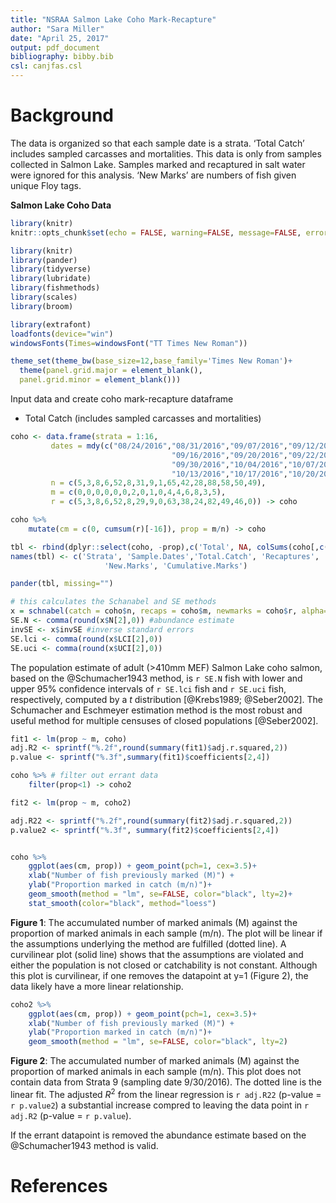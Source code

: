 ```yaml
---
title: "NSRAA Salmon Lake Coho Mark-Recapture"
author: "Sara Miller"
date: "April 25, 2017"
output: pdf_document
bibliography: bibby.bib
csl: canjfas.csl
---
```


# Background
The data is organized so that each sample date is a strata. 'Total Catch' includes sampled carcasses and mortalities. This data is only from samples collected in Salmon Lake. Samples marked and recaptured in salt water were ignored for this analysis. 'New Marks' are numbers of fish given unique Floy tags.

**Salmon Lake Coho Data**

```r
library(knitr)
knitr::opts_chunk$set(echo = FALSE, warning=FALSE, message=FALSE, error=FALSE)
```

```r
library(knitr)
library(pander)
library(tidyverse)
library(lubridate)
library(fishmethods)
library(scales)
library(broom)

library(extrafont)
loadfonts(device="win")
windowsFonts(Times=windowsFont("TT Times New Roman"))

theme_set(theme_bw(base_size=12,base_family='Times New Roman')+ 
  theme(panel.grid.major = element_blank(),
  panel.grid.minor = element_blank()))
```

Input data and create coho mark-recapture dataframe

 - Total Catch (includes sampled carcasses and mortalities)

```r
coho <- data.frame(strata = 1:16, 
		 dates = mdy(c("08/24/2016","08/31/2016","09/07/2016","09/12/2016",
		 							"09/16/2016","09/20/2016","09/22/2016","09/27/2016",
		 							"09/30/2016","10/04/2016","10/07/2016","10/11/2016",
		 							"10/13/2016","10/17/2016","10/20/2016","10/27/2016")),
		 n = c(5,3,8,6,52,8,31,9,1,65,42,28,88,58,50,49), 
		 m = c(0,0,0,0,0,0,2,0,1,0,4,4,6,8,3,5), 
		 r = c(5,3,8,6,52,8,29,9,0,63,38,24,82,49,46,0)) -> coho  

coho %>% 
	mutate(cm = c(0, cumsum(r)[-16]), prop = m/n) -> coho 

tbl <- rbind(dplyr::select(coho, -prop),c('Total', NA, colSums(coho[,c(3:5)]), NA))
names(tbl) <- c('Strata', 'Sample.Dates','Total.Catch', 'Recaptures', 
					 'New.Marks', 'Cumulative.Marks')

pander(tbl, missing="")

```


```r
# this calculates the Schanabel and SE methods
x = schnabel(catch = coho$n, recaps = coho$m, newmarks = coho$r, alpha=0.05)
SE.N <- comma(round(x$N[2],0)) #abundance estimate
invSE <- x$invSE #inverse standard errors
SE.lci <- comma(round(x$LCI[2],0))
SE.uci <- comma(round(x$UCI[2],0))
```

The population estimate of adult (>410mm MEF) Salmon Lake coho salmon, based on the @Schumacher1943 method, is `r SE.N` fish with lower and upper 95% confidence intervals of `r SE.lci` fish and `r SE.uci` fish, respectively, computed by a *t* distribution [@Krebs1989; @Seber2002]. The Schumacher and Eschmeyer estimation method is the most robust and useful method for multiple censuses of closed populations [@Seber2002].

```r
fit1 <- lm(prop ~ m, coho)
adj.R2 <- sprintf("%.2f",round(summary(fit1)$adj.r.squared,2))
p.value <- sprintf("%.3f",summary(fit1)$coefficients[2,4])

coho %>% # filter out errant data
	filter(prop<1) -> coho2

fit2 <- lm(prop ~ m, coho2)

adj.R22 <- sprintf("%.2f",round(summary(fit2)$adj.r.squared,2))
p.value2 <- sprintf("%.3f", summary(fit2)$coefficients[2,4])



```

```r
coho %>% 
	ggplot(aes(cm, prop)) + geom_point(pch=1, cex=3.5)+
	xlab("Number of fish previously marked (M)") + 
	ylab("Proportion marked in catch (m/n)")+
	geom_smooth(method = "lm", se=FALSE, color="black", lty=2)+
	stat_smooth(color="black", method="loess")
```
**Figure 1**: The accumulated number of marked animals (M) against the proportion of marked animals in each sample (m/n). The plot will be linear if the assumptions underlying the method are fulfilled (dotted line). A curvilinear plot (solid line) shows that the assumptions are violated and either the population is not closed or catchability is not constant. Although this plot is curvilinear, if one removes the datapoint at y=1 (Figure 2), the data likely have a more linear relationship. 

```r
coho2 %>% 
	ggplot(aes(cm, prop)) + geom_point(pch=1, cex=3.5)+
	xlab("Number of fish previously marked (M)") + 
	ylab("Proportion marked in catch (m/n)")+
	geom_smooth(method = "lm", se=FALSE, color="black", lty=2)
```

**Figure 2**: The accumulated number of marked animals (M) against the proportion of marked animals in each sample (m/n). This plot does not contain data from Strata 9 (sampling date 9/30/2016). The dotted line is the linear fit. The adjusted $R^2$ from the linear regression is `r adj.R22` (p-value = `r p.value2`) a substantial increase compred to leaving the data point in `r adj.R2` (p-value = `r p.value`).

If the errant datapoint is removed the abundance estimate based on the @Schumacher1943 method is valid.


# References

